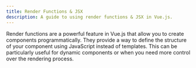 ```yaml
---
title: Render Functions & JSX
description: A guide to using render functions & JSX in Vue.js.
---
```


Render functions are a powerful feature in Vue.js that allow you to create components programmatically. They provide a way to define the structure of your component using JavaScript instead of templates. This can be particularly useful for dynamic components or when you need more control over the rendering process.
